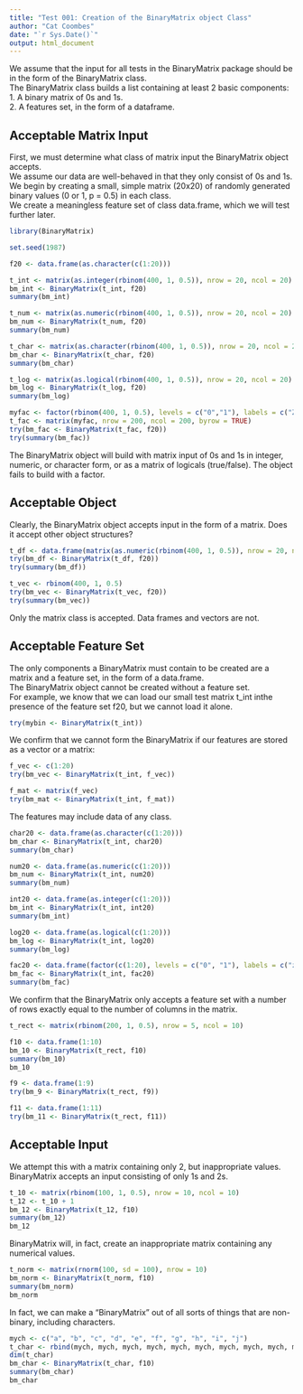 ---
title: "Test 001: Creation of the BinaryMatrix object Class"
author: "Cat Coombes"
date: "`r Sys.Date()`"
output: html_document
---

We assume that the input for all tests in the BinaryMatrix package should be in the form of the BinaryMatrix class.  
The BinaryMatrix class builds a list containing at least 2 basic components:  
1. A binary matrix of 0s and 1s.  
2. A features set, in the form of a dataframe.  

## Acceptable Matrix Input
First, we must determine what class of matrix input the BinaryMatrix object accepts.  
We assume our data are well-behaved in that they only consist of 0s and 1s.  
We begin by creating a small, simple matrix (20x20) of randomly generated binary values (0 or 1, p = 0.5) in each class.  
We create a meaningless feature set of class data.frame, which we will test further later.  

```{r prep}
library(BinaryMatrix)

set.seed(1987)
```
```{r}
f20 <- data.frame(as.character(c(1:20)))

t_int <- matrix(as.integer(rbinom(400, 1, 0.5)), nrow = 20, ncol = 20)
bm_int <- BinaryMatrix(t_int, f20)
summary(bm_int)

t_num <- matrix(as.numeric(rbinom(400, 1, 0.5)), nrow = 20, ncol = 20)
bm_num <- BinaryMatrix(t_num, f20)
summary(bm_num)

t_char <- matrix(as.character(rbinom(400, 1, 0.5)), nrow = 20, ncol = 20)
bm_char <- BinaryMatrix(t_char, f20)
summary(bm_char)

t_log <- matrix(as.logical(rbinom(400, 1, 0.5)), nrow = 20, ncol = 20)
bm_log <- BinaryMatrix(t_log, f20)
summary(bm_log)

myfac <- factor(rbinom(400, 1, 0.5), levels = c("0","1"), labels = c("Zero", "One"))
t_fac <- matrix(myfac, nrow = 200, ncol = 200, byrow = TRUE)
try(bm_fac <- BinaryMatrix(t_fac, f20))
try(summary(bm_fac))
```

The BinaryMatrix object will build with matrix input of 0s and 1s in integer, numeric, or character form, or as a matrix of logicals (true/false). The object fails to build with a factor.

## Acceptable Object
Clearly, the BinaryMatrix object accepts input in the form of a matrix. Does it accept other object structures?

```{r}
t_df <- data.frame(matrix(as.numeric(rbinom(400, 1, 0.5)), nrow = 20, ncol = 20))
try(bm_df <- BinaryMatrix(t_df, f20))
try(summary(bm_df))

t_vec <- rbinom(400, 1, 0.5)
try(bm_vec <- BinaryMatrix(t_vec, f20))
try(summary(bm_vec))
```
Only the matrix class is accepted. Data frames and vectors are not.

## Acceptable Feature Set
The only components a BinaryMatrix must contain to be created are a matrix and a feature set, in the form of a data.frame.  
The BinaryMatrix object cannot be created without a feature set.  
For example, we know that we can load our small test matrix t_int inthe presence of the feature set f20, but we cannot load it alone.
```{r}
try(mybin <- BinaryMatrix(t_int))
```

We confirm that we cannot form the BinaryMatrix if our features are stored as a vector or a matrix:
```{r}
f_vec <- c(1:20)
try(bm_vec <- BinaryMatrix(t_int, f_vec))

f_mat <- matrix(f_vec)
try(bm_mat <- BinaryMatrix(t_int, f_mat))
```

The features may include data of any class.
```{r}
char20 <- data.frame(as.character(c(1:20)))
bm_char <- BinaryMatrix(t_int, char20)
summary(bm_char)

num20 <- data.frame(as.numeric(c(1:20)))
bm_num <- BinaryMatrix(t_int, num20)
summary(bm_num)

int20 <- data.frame(as.integer(c(1:20)))
bm_int <- BinaryMatrix(t_int, int20)
summary(bm_int)

log20 <- data.frame(as.logical(c(1:20)))
bm_log <- BinaryMatrix(t_int, log20)
summary(bm_log)

fac20 <- data.frame(factor(c(1:20), levels = c("0", "1"), labels = c("zero", "one")))
bm_fac <- BinaryMatrix(t_int, fac20)
summary(bm_fac)
```

We confirm that the BinaryMatrix only accepts a feature set with a number of rows exactly equal to the number of columns in the matrix.
```{r}
t_rect <- matrix(rbinom(200, 1, 0.5), nrow = 5, ncol = 10)

f10 <- data.frame(1:10)
bm_10 <- BinaryMatrix(t_rect, f10)
summary(bm_10)
bm_10

f9 <- data.frame(1:9)
try(bm_9 <- BinaryMatrix(t_rect, f9))

f11 <- data.frame(1:11)
try(bm_11 <- BinaryMatrix(t_rect, f11))
```

## Acceptable Input

We attempt this with a matrix containing only 2, but inappropriate values. BinaryMatrix accepts an input consisting of only 1s and 2s.
```{r}
t_10 <- matrix(rbinom(100, 1, 0.5), nrow = 10, ncol = 10)
t_12 <- t_10 + 1
bm_12 <- BinaryMatrix(t_12, f10)
summary(bm_12)
bm_12
```

BinaryMatrix will, in fact, create an inappropriate matrix containing any numerical values.
```{r}
t_norm <- matrix(rnorm(100, sd = 100), nrow = 10)
bm_norm <- BinaryMatrix(t_norm, f10)
summary(bm_norm)
bm_norm
```

In fact, we can make a "BinaryMatrix" out of all sorts of things that are non-binary, including characters.
```{r}
mych <- c("a", "b", "c", "d", "e", "f", "g", "h", "i", "j")
t_char <- rbind(mych, mych, mych, mych, mych, mych, mych, mych, mych, mych)
dim(t_char)
bm_char <- BinaryMatrix(t_char, f10)
summary(bm_char)
bm_char
```